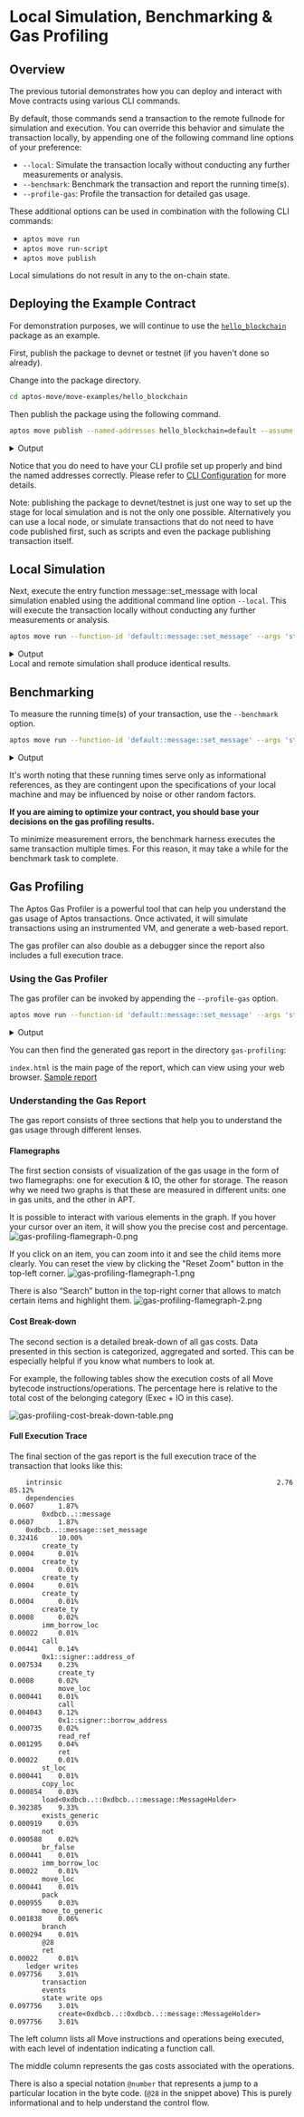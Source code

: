 
# Local Simulation, Benchmarking & Gas Profiling

## Overview
The previous tutorial demonstrates how you can deploy and interact with Move contracts using various CLI commands.

By default, those commands send a transaction to the remote fullnode for simulation and execution.
You can override this behavior and simulate the transaction locally, by appending one of the following command line options of your preference:
- `--local`: Simulate the transaction locally without conducting any further measurements or analysis.
- `--benchmark`: Benchmark the transaction and report the running time(s).
- `--profile-gas`: Profile the transaction for detailed gas usage.

These additional options can be used in combination with the following CLI commands:
- `aptos move run`
- `aptos move run-script`
- `aptos move publish`

<Callout type="info" emoji="ℹ️">
Local simulations do not result in any to the on-chain state.
</Callout>

## Deploying the Example Contract
For demonstration purposes, we will continue to use the [`hello_blockchain`](https://github.com/aptos-labs/aptos-core/tree/main/aptos-move/move-examples/hello_blockchain) package as an example.

First, publish the package to devnet or testnet (if you haven't done so already).

Change into the package directory.
```bash filename="Terminal"
cd aptos-move/move-examples/hello_blockchain
```

Then publish the package using the following command.
```bash filename="Terminal"
aptos move publish --named-addresses hello_blockchain=default --assume-yes
```

<details>
<summary>Output</summary>
```bash
{
  "Result": {
    "transaction_hash": "0xe4ae0ec4ea3474b2123838885b04d7f4b046c174d14d7dc1c56916f2eb553bcf",
    "gas_used": 1118,
    "gas_unit_price": 100,
    "sender": "dbcbe741d003a7369d87ec8717afb5df425977106497052f96f4e236372f7dd5",
    "sequence_number": 5,
    "success": true,
    "timestamp_us": 1713914742422749,
    "version": 1033819503,
    "vm_status": "Executed successfully"
  }
}
```
</details>

Notice that you do need to have your CLI profile set up properly and bind the named addresses correctly. Please refer to [CLI Configuration](../../cli-configuration.md) for more details.

<Callout type="info" emoji="ℹ️">
Note: publishing the package to devnet/testnet is just one way to set up the stage for local simulation and is not the only one possible. 
Alternatively you can use a local node, or simulate transactions that do not need to have code published first, such as scripts and even the package publishing transaction itself.
</Callout>

## Local Simulation
Next, execute the entry function message::set_message with local simulation enabled using the additional command line option `--local`. This will execute the transaction locally without conducting any further measurements or analysis.
```bash filename="Terminal"
aptos move run --function-id 'default::message::set_message' --args 'string:abc' --local
```

<details>
<summary>Output</summary>
```bash
Simulating transaction locally...
{
  "Result": {
    "transaction_hash": "0x5aab20980688185eed2c9a27bab624c84b8b8117241cd4a367ba2a012069f57b",
    "gas_used": 441,
    "gas_unit_price": 100,
    "sender": "dbcbe741d003a7369d87ec8717afb5df425977106497052f96f4e236372f7dd5",
    "success": true,
    "version": 1033887414,
    "vm_status": "status EXECUTED of type Execution"
  }
}
```
</details>
<Callout type="info" emoji="ℹ️">
Local and remote simulation shall produce identical results.
</Callout>

## Benchmarking
To measure the running time(s) of your transaction, use the `--benchmark` option.

```bash filename="Terminal"
aptos move run --function-id 'default::message::set_message' --args 'string:abc' --benchmark
```

<details>
<summary>Output</summary>
```bash
Benchmarking transaction locally...
Running time (cold code cache): 985.141µs
Running time (warm code cache): 848.159µs
{
  "Result": {
    "transaction_hash": "0xa2fe548d37f12ee79df13e70fdd8212e37074c1b080b89b7d92e82550684ecdb",
    "gas_used": 441,
    "gas_unit_price": 100,
    "sender": "dbcbe741d003a7369d87ec8717afb5df425977106497052f96f4e236372f7dd5",
    "success": true,
    "version": 1033936831,
    "vm_status": "status EXECUTED of type Execution"
  }
}
```
</details>

It's worth noting that these running times serve only as informational references, as they are contingent upon the specifications of your local machine and may be influenced by noise or other random factors.

**If you are aiming to optimize your contract, you should base your decisions on the gas profiling results.**

<Callout type="info" emoji="ℹ️">
To minimize measurement errors, the benchmark harness executes the same transaction multiple times. For this reason, it may take a while for the benchmark task to complete.
</Callout>

## Gas Profiling
The Aptos Gas Profiler is a powerful tool that can help you understand the gas usage of Aptos transactions. Once activated, it will simulate transactions using an instrumented VM, and generate a web-based report.

The gas profiler can also double as a debugger since the report also includes a full execution trace.

### Using the Gas Profiler
The gas profiler can be invoked by appending the `--profile-gas` option.

```bash filename="Terminal"
aptos move run --function-id 'default::message::set_message' --args 'string:abc' --profile-gas
```

<details>
<summary>Output</summary>
```bash
Simulating transaction locally using the gas profiler...
Gas report saved to gas-profiling/txn-d0bc3422-0xdbcb-message-set_message.
{
  "Result": {
    "transaction_hash": "0xd0bc342232f14a6a7d2d45251719aee45373bdb53f68403cfc6dc6062c74fa9e",
    "gas_used": 441,
    "gas_unit_price": 100,
    "sender": "dbcbe741d003a7369d87ec8717afb5df425977106497052f96f4e236372f7dd5",
    "success": true,
    "version": 1034003962,
    "vm_status": "status EXECUTED of type Execution"
  }
}
```
</details>

You can then find the generated gas report in the directory `gas-profiling`:

<FileTree>
  <FileTree.Folder name="hello_blockchain" defaultOpen>
    <FileTree.File name="Move.toml" />
    <FileTree.Folder name="sources" />
    <FileTree.Folder name="gas-profiling" defaultOpen>
      <FileTree.Folder name="txn-XXXXXXXX-0xXXXX-message-set_message" defaultOpen>
        <FileTree.Folder name="assets" defaultOpen />
        <FileTree.File name="index.html" />
      </FileTree.Folder>
    </FileTree.Folder>
  </FileTree.Folder>
</FileTree>

`index.html` is the main page of the report, which can view using your web browser.
[Sample report](/gas-profiling/sample-report/index.html)


### Understanding the Gas Report

The gas report consists of three sections that help you to understand the gas usage through different lenses.

#### Flamegraphs

The first section consists of visualization of the gas usage in the form of two flamegraphs: one for execution & IO, the other for storage.
The reason why we need two graphs is that these are measured in different units: one in gas units, and the other in APT.

It is possible to interact with various elements in the graph. If you hover your cursor over an item, it will show you the precise cost and percentage.
![gas-profiling-flamegraph-0.png](/docs/gas-profiling-flamegraph-0.png)

If you click on an item, you can zoom into it and see the child items more clearly.
You can reset the view by clicking the "Reset Zoom" button in the top-left corner.
![gas-profiling-flamegraph-1.png](/docs/gas-profiling-flamegraph-1.png)

There is also “Search” button in the top-right corner that allows to match certain items and highlight them.
![gas-profiling-flamegraph-2.png](/docs/gas-profiling-flamegraph-2.png)

#### Cost Break-down

The second section is a detailed break-down of all gas costs. Data presented in this section is categorized, aggregated and sorted.
This can be especially helpful if you know what numbers to look at.

For example, the following tables show the execution costs of all Move bytecode instructions/operations.
The percentage here is relative to the total cost of the belonging category (Exec + IO in this case).

![gas-profiling-cost-break-down-table.png](/docs/gas-profiling-cost-break-down-table.png)

#### Full Execution Trace

The final section of the gas report is the full execution trace of the transaction that looks like this:

```text filename="Example execution trace"
    intrinsic                                                     2.76        85.12%
    dependencies                                                  0.0607      1.87%
        0xdbcb..::message                                         0.0607      1.87%
    0xdbcb..::message::set_message                                0.32416     10.00%
        create_ty                                                 0.0004      0.01%
        create_ty                                                 0.0004      0.01%
        create_ty                                                 0.0004      0.01%
        create_ty                                                 0.0004      0.01%
        create_ty                                                 0.0008      0.02%
        imm_borrow_loc                                            0.00022     0.01%
        call                                                      0.00441     0.14%
        0x1::signer::address_of                                   0.007534    0.23%
            create_ty                                             0.0008      0.02%
            move_loc                                              0.000441    0.01%
            call                                                  0.004043    0.12%
            0x1::signer::borrow_address                           0.000735    0.02%
            read_ref                                              0.001295    0.04%
            ret                                                   0.00022     0.01%
        st_loc                                                    0.000441    0.01%
        copy_loc                                                  0.000854    0.03%
        load<0xdbcb..::0xdbcb..::message::MessageHolder>          0.302385    9.33%
        exists_generic                                            0.000919    0.03%
        not                                                       0.000588    0.02%
        br_false                                                  0.000441    0.01%
        imm_borrow_loc                                            0.00022     0.01%
        move_loc                                                  0.000441    0.01%
        pack                                                      0.000955    0.03%
        move_to_generic                                           0.001838    0.06%
        branch                                                    0.000294    0.01%
        @28                                                       
        ret                                                       0.00022     0.01%
    ledger writes                                                 0.097756    3.01%
        transaction                                               
        events                                                    
        state write ops                                           0.097756    3.01%
            create<0xdbcb..::0xdbcb..::message::MessageHolder>    0.097756    3.01%
```

The left column lists all Move instructions and operations being executed, with each level of indentation indicating a function call.

The middle column represents the gas costs associated with the operations.

There is also a special notation `@number` that represents a jump to a particular location in the byte code. (`@28` in the snippet above)
This is purely informational and to help understand the control flow.
